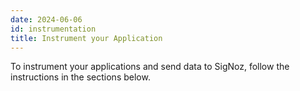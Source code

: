 ```yaml
---
date: 2024-06-06
id: instrumentation
title: Instrument your Application
---
```


To instrument your applications and send data to SigNoz, follow the instructions in the sections below.

<DocCardContainer>

<DocCard
    title="📄️ Python"
    description="Send events from you Python application to SigNoz."
    href="/docs/instrumentation/python"
/>

<DocCard
    title="📄️ Java"
    description="Send events from you Java application to SigNoz."
    href="/docs/instrumentation/java"
/>

<DocCard
    title="📄️ Javascript"
    description="Send events from you Javascript application to SigNoz."
    href="/docs/instrumentation/javascript"
/>

<DocCard
    title="📄️ Golang (Go)"
    description="Send events from you Golang (Go) application to SigNoz."
    href="/docs/instrumentation/golang"
/>

<DocCard
    title="📄️ PHP"
    description="Send events from you PHP application to SigNoz."
    href="/docs/instrumentation/php"
/>

<DocCard
    title="📄️ .NET"
    description="Send events from you .NET application to SigNoz."
    href="/docs/instrumentation/dotnet"
/>

<DocCard
    title="📄️ Ruby on Rails"
    description="Send events from you Ruby on Rails application to SigNoz."
    href="/docs/instrumentation/ruby-on-rails"
/>

<DocCard
    title="📄️ Elixir"
    description="Send events from you Elixir application to SigNoz."
    href="/docs/instrumentation/elixir"
/>

<DocCard
    title="📄️ Rust"
    description="Send events from you Rust application to SigNoz."
    href="/docs/instrumentation/rust"
/>

<DocCard
    title="📄️ C++"
    description="Send events from your C++ application to SigNoz."
    href="/docs/instrumentation/opentelemetry-cpp"
/>

<DocCard
    title="📄️ Swift"
    description="Send events from you Swift application to SigNoz."
    href="/docs/instrumentation/swift"
/>

</DocCardContainer>